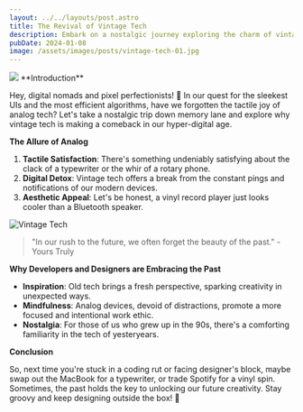 ```yaml
---
layout: ../../layouts/post.astro
title: The Revival of Vintage Tech
description: Embark on a nostalgic journey exploring the charm of vintage tech and its unexpected resurgence among modern developers and designers.
pubDate: 2024-01-08
image: /assets/images/posts/vintage-tech-01.jpg
---
```

<img src={frontmatter.image}/>
**Introduction**

Hey, digital nomads and pixel perfectionists! 🌌 In our quest for the sleekest UIs and the most efficient algorithms, have we forgotten the tactile joy of analog tech? Let's take a nostalgic trip down memory lane and explore why vintage tech is making a comeback in our hyper-digital age.

**The Allure of Analog**

1. **Tactile Satisfaction**: There's something undeniably satisfying about the clack of a typewriter or the whir of a rotary phone.
2. **Digital Detox**: Vintage tech offers a break from the constant pings and notifications of our modern devices.
3. **Aesthetic Appeal**: Let's be honest, a vinyl record player just looks cooler than a Bluetooth speaker.

![Vintage Tech](/assets/images/posts/vintage-tech-02.jpg)

> "In our rush to the future, we often forget the beauty of the past." - Yours Truly

**Why Developers and Designers are Embracing the Past**

- **Inspiration**: Old tech brings a fresh perspective, sparking creativity in unexpected ways.
- **Mindfulness**: Analog devices, devoid of distractions, promote a more focused and intentional work ethic.
- **Nostalgia**: For those of us who grew up in the 90s, there's a comforting familiarity in the tech of yesteryears.

**Conclusion**

So, next time you're stuck in a coding rut or facing designer's block, maybe swap out the MacBook for a typewriter, or trade Spotify for a vinyl spin. Sometimes, the past holds the key to unlocking our future creativity. Stay groovy and keep designing outside the box! 🚀
